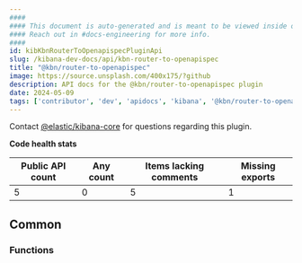 ```yaml
---
####
#### This document is auto-generated and is meant to be viewed inside our experimental, new docs system.
#### Reach out in #docs-engineering for more info.
####
id: kibKbnRouterToOpenapispecPluginApi
slug: /kibana-dev-docs/api/kbn-router-to-openapispec
title: "@kbn/router-to-openapispec"
image: https://source.unsplash.com/400x175/?github
description: API docs for the @kbn/router-to-openapispec plugin
date: 2024-05-09
tags: ['contributor', 'dev', 'apidocs', 'kibana', '@kbn/router-to-openapispec']
---
```




Contact [@elastic/kibana-core](https://github.com/orgs/elastic/teams/kibana-core) for questions regarding this plugin.

**Code health stats**

| Public API count  | Any count | Items lacking comments | Missing exports |
|-------------------|-----------|------------------------|-----------------|
| 5 | 0 | 5 | 1 |

## Common

### Functions
<DocDefinitionList data={kbnRouterToOpenapispecObj.common.functions}/>

